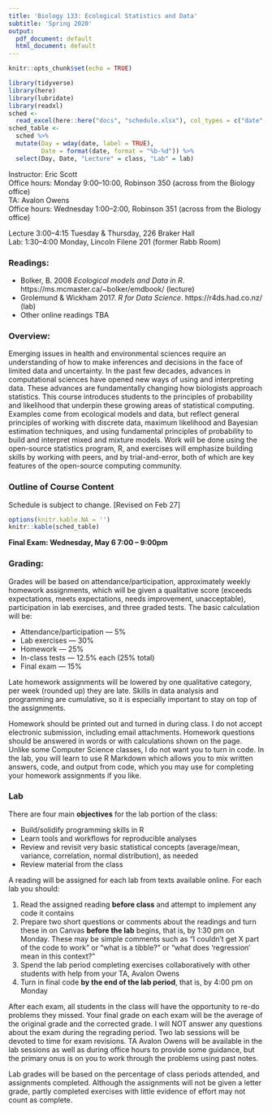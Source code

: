 ```yaml
---
title: 'Biology 133: Ecological Statistics and Data'
subtitle: 'Spring 2020'
output:
  pdf_document: default
  html_document: default
---
```


```r
knitr::opts_chunk$set(echo = TRUE)
```

```r
library(tidyverse)
library(here)
library(lubridate)
library(readxl)
sched <-
  read_excel(here::here("docs", "schedule.xlsx"), col_types = c("date", "date", "guess", "guess", "guess", "guess"))
sched_table <-
  sched %>% 
  mutate(Day = wday(date, label = TRUE),
         Date = format(date, format = "%b-%d")) %>% 
  select(Day, Date, "Lecture" = class, "Lab" = lab)
```



Instructor: Eric Scott  
Office hours: Monday 9:00--10:00, Robinson 350 (across from the Biology office)  
TA: Avalon Owens  
Office hours: Wednesday 1:00--2:00, Robinson 351 (across from the Biology office)

Lecture 3:00--4:15 Tuesday & Thursday, 226 Braker Hall  
Lab: 1:30--4:00 Monday, Lincoln Filene 201 (former Rabb Room)

### Readings:
- Bolker, B. 2008 *Ecological models and Data in R*. https://ms.mcmaster.ca/~bolker/emdbook/ (lecture)
- Grolemund & Wickham 2017. *R for Data Science*. https://r4ds.had.co.nz/ (lab)
- Other online readings TBA

### Overview:
Emerging issues in health and environmental sciences require an understanding of how to make inferences and decisions in the face of limited data and uncertainty.  In the past few decades, advances in computational sciences have opened new ways of using and interpreting data.  These advances are fundamentally changing how biologists approach statistics.  This course introduces students to the principles of probability and likelihood that underpin these growing areas of statistical computing.  Examples come from ecological models and data, but reflect general principles of working with discrete data, maximum likelihood and Bayesian estimation techniques, and using fundamental principles of probability to build and interpret mixed and mixture models.  Work will be done using the open-source statistics program, R, and exercises will emphasize building skills by working with peers, and by trial-and-error, both of which are key features of the open-source computing community.

### Outline of Course Content

Schedule is subject to change. [Revised on Feb 27]

```r
options(knitr.kable.NA = '')
knitr::kable(sched_table)
```

**Final Exam: Wednesday, May 6 7:00 -- 9:00pm**

### Grading:
Grades will be based on attendance/participation, approximately weekly homework assignments, which will be given a qualitative score (exceeds expectations, meets expectations, needs improvement, unacceptable), participation in lab exercises, and three graded tests.  The basic calculation will be:

- Attendance/participation --- 5%
- Lab exercises --- 30%
- Homework --- 25%
- In-class tests --- 12.5% each (25% total)
- Final exam --- 15%

Late homework assignments will be lowered by one qualitative category, per week (rounded up) they are late.  Skills in data analysis and programming are cumulative, so it is especially important to stay on top of the assignments.  

Homework should be printed out and turned in during class.  I do not accept electronic submission, including email attachments.  Homework questions should be answered in words or with calculations shown on the page. Unlike some Computer Science classes, I do not want you to turn in code.  In the lab, you will learn to use R Markdown which allows you to mix written answers, code, and output from code, which you may use for completing your homework assignments if you like.

### Lab
There are four main **objectives** for the lab portion of the class:

- Build/solidify programming skills in R
- Learn tools and workflows for reproducible analyses
- Review and revisit very basic statistical concepts (average/mean, variance, correlation, normal distribution), as needed
- Review material from the class 

A reading will be assigned for each lab from texts available online.  For each lab you should:

1. Read the assigned reading **before class** and attempt to implement any code it contains
2. Prepare two short questions or comments about the readings and turn these in on Canvas **before the lab** begins, that is, by 1:30 pm on Monday.  These may be simple comments such as "I couldn't get X part of the code to work" or "what is a tibble?" or "what does 'regression' mean in this context?"
3. Spend the lab period completing exercises collaboratively with other students with help from your TA, Avalon Owens
4. Turn in final code **by the end of the lab period**, that is, by 4:00 pm on Monday

After each exam, all students in the class will have the opportunity to re-do problems they missed.  Your final grade on each exam will be the average of the original grade and the corrected grade.  I will NOT answer any questions about the exam during the regrading period. Two lab sessions will be devoted to time for exam revisions. TA Avalon Owens will be available in the lab sessions as well as during office hours to provide some guidance, but the primary onus is on you to work through the problems using past notes.

Lab grades will be based on the percentage of class periods attended, and assignments completed.  Although the assignments will not be given a letter grade, partly completed exercises with little evidence of effort may not count as complete.


